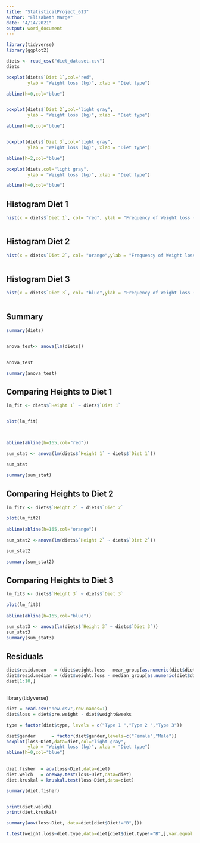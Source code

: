 ```yaml
---
title: "StatisticalProject_613"
author: "Elizabeth Marge"
date: "4/14/2021"
output: word_document
---
```


```r

library(tidyverse)
library(ggplot2)


```


```r

diets <- read_csv("diet_dataset.csv")
diets

```

```r

boxplot(diets$`Diet 1`,col="red",
        ylab = "Weight loss (kg)", xlab = "Diet type")

abline(h=0,col="blue")


boxplot(diets$`Diet 2`,col="light gray",
        ylab = "Weight loss (kg)", xlab = "Diet type")

abline(h=0,col="blue")


boxplot(diets$`Diet 3`,col="light gray",
        ylab = "Weight loss (kg)", xlab = "Diet type")

abline(h=2,col="blue")

boxplot(diets,col="light gray",
        ylab = "Weight loss (kg)", xlab = "Diet type")

abline(h=0,col="blue")

```


## Histogram Diet 1

```r

hist(x = diets$`Diet 1`, col= "red", ylab = "Frequency of Weight loss (kg)", xlab = "Amount of Weight loss (kg)")



```

## Histogram Diet 2

```r

hist(x = diets$`Diet 2`, col= "orange",ylab = "Frequency of Weight loss (kg)", xlab = "Amount of Weight loss (kg)")



```

## Histogram Diet 3

```r

hist(x = diets$`Diet 3`, col= "blue",ylab = "Frequency of Weight loss (kg)", xlab = "Amount of Weight loss (kg)") 



```
## Summary 

```r


summary(diets)



```


```r

anova_test<- anova(lm(diets))


anova_test

```


```r
summary(anova_test)
```




## Comparing Heights to Diet 1 

```r

lm_fit <- diets$`Height 1` ~ diets$`Diet 1`


plot(lm_fit)



abline(abline(h=165,col="red"))


```


```r

sum_stat <- anova(lm(diets$`Height 1` ~ diets$`Diet 1`))

sum_stat

summary(sum_stat)


```



## Comparing Heights to Diet 2

```r

lm_fit2 <- diets$`Height 2` ~ diets$`Diet 2`

plot(lm_fit2)
  
abline(abline(h=165,col="orange"))


```

```r

sum_stat2 <-anova(lm(diets$`Height 2` ~ diets$`Diet 2`))

sum_stat2

summary(sum_stat2)

```



## Comparing Heights to Diet 3

```r

lm_fit3 <- diets$`Height 3` ~ diets$`Diet 3`

plot(lm_fit3)
  
abline(abline(h=165,col="blue"))
```


```r

sum_stat3 <- anova(lm(diets$`Height 3` ~ diets$`Diet 3`))
sum_stat3
summary(sum_stat3)

```


## Residuals 


```r


diet$resid.mean   = (diet$weight.loss - mean_group[as.numeric(diet$diet.type)])
diet$resid.median = (diet$weight.loss - median_group[as.numeric(diet$diet.type)])
diet[1:10,]



```




library(tidyverse)
```r

diet = read.csv("new.csv",row.names=1)
diet$loss = diet$pre.weight - diet$weight6weeks

type = factor(diet$type, levels = c("Type 1 ","Type 2 ","Type 3"))

diet$gender      = factor(diet$gender,levels=c("Female","Male"))
boxplot(loss~Diet,data=diet,col="light gray",
        ylab = "Weight loss (kg)", xlab = "Diet type")
abline(h=0,col="blue")
       
```



```r


diet.fisher  = aov(loss~Diet,data=diet)
diet.welch   = oneway.test(loss~Diet,data=diet)
diet.kruskal = kruskal.test(loss~Diet,data=diet)

summary(diet.fisher)



```

```r


print(diet.welch)
print(diet.kruskal)

```

```r

summary(aov(loss~Diet, data=diet[diet$Diet!="B",]))


```


```r

t.test(weight.loss~diet.type,data=diet[diet$diet.type!="B",],var.equal = TRUE)
```


